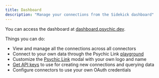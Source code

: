 ```yaml
---
title: Dashboard
description: "Manage your connections from the Sidekick dashboard"
---
```


You can access the dashboard at [dashboard.psychic.dev](https://dashboard.psychic.dev).

Things you can do:
* View and manage all the connections across all connectors
* Connect to your own data through the Psychic Link [playground](https://dashboard.psychic.dev/playground)
* Customize the [Psychic Link](/psychic-link) modal with your own logo and name
* [Get API keys](https://dashboard.psychic.dev/api-keys) to use for creating new connections and querying data
* Configure connectors to use your own OAuth credentials